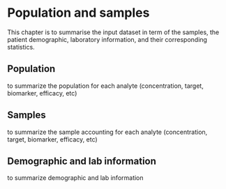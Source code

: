 

 

# Population and samples

This chapter is to summarise the input dataset in term of the samples, the patient demographic, 
laboratory information, and their corresponding statistics.  

## Population

to summarize the population for each analyte (concentration, target, biomarker, efficacy, etc)
 

## Samples

to summarize the sample accounting for each analyte (concentration, target, biomarker, efficacy, etc)


## Demographic and lab information  

to summarize demographic and lab information


 
